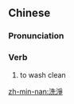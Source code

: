 {{also|洗浄}}
==Chinese==
{{zh-forms|s=洗净}}

===Pronunciation===
{{zh-pron
|m=xǐjìng
|c=sai2 zing6
|h=pfs=sé-chhiang
|mn=sé-chēng/sóe-chēng
|cat=v
}}

===Verb===
{{zh-verb}}

# to wash clean

[[zh-min-nan:洗淨]]